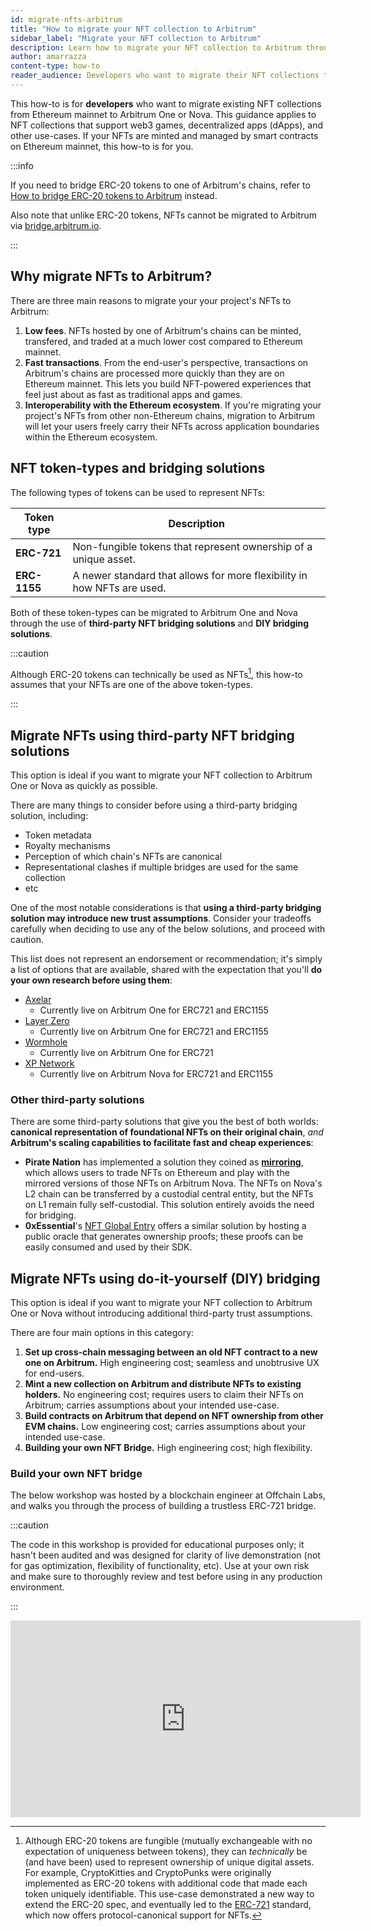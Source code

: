 ```yaml
---
id: migrate-nfts-arbitrum
title: "How to migrate your NFT collection to Arbitrum"
sidebar_label: "Migrate your NFT collection to Arbitrum"
description: Learn how to migrate your NFT collection to Arbitrum through third-party bridges and DIY bridging solutions.
author: amarrazza
content-type: how-to
reader_audience: Developers who want to migrate their NFT collections to Arbitrum
---
```




<PublicPreviewBannerPartial />

This how-to is for **developers** who want to migrate existing NFT collections from Ethereum mainnet to <a data-quicklook-from="arbitrum-one">Arbitrum One</a> or <a data-quicklook-from="arbitrum-nova">Nova</a>. This guidance applies to NFT collections that support web3 games, decentralized apps (dApps), and other use-cases. If your NFTs are minted and managed by smart contracts on Ethereum mainnet, this how-to is for you.

:::info

If you need to bridge ERC-20 tokens to one of Arbitrum's chains, refer to [How to bridge ERC-20 tokens to Arbitrum](#todo) instead.

Also note that unlike ERC-20 tokens, NFTs cannot be migrated to Arbitrum via [bridge.arbitrum.io](https://bridge.arbitrum.io/).

:::


## Why migrate NFTs to Arbitrum?

There are three main reasons to migrate your your project's NFTs to Arbitrum:

 1. **Low fees**. NFTs hosted by one of Arbitrum's chains can be minted, transfered, and traded at a much lower cost compared to Ethereum mainnet.
 2. **Fast transactions**. From the end-user's perspective, transactions on Arbitrum's chains are processed more quickly than they are on Ethereum mainnet. This lets you build NFT-powered experiences that feel just about as fast as traditional apps and games.
 3. **Interoperability with the Ethereum ecosystem**. If you're migrating your project's NFTs from other non-Ethereum chains, migration to Arbitrum will let your users freely carry their NFTs across application boundaries within the Ethereum ecosystem.

<!-- todo: when shouldn't you? Risks to call out? -->

## NFT token-types and bridging solutions

The following types of tokens can be used to represent NFTs:

| Token type   | Description                                                             |
| ------------ | ----------------------------------------------------------------------- |
| **ERC-721**  | Non-fungible tokens that represent ownership of a unique asset.         |
| **ERC-1155** | A newer standard that allows for more flexibility in how NFTs are used. |

Both of these token-types can be migrated to Arbitrum One and Nova through the use of **third-party NFT bridging solutions** and **DIY bridging solutions**.

:::caution

Although ERC-20 tokens can technically be used as NFTs[^1], this how-to assumes that your NFTs are one of the above token-types.

:::


## Migrate NFTs using third-party NFT bridging solutions
 
This option is ideal if you want to migrate your NFT collection to <a data-quicklook-from="arbitrum-one">Arbitrum One</a> or <a data-quicklook-from="arbitrum-nova">Nova</a> as quickly as possible.

There are many things to consider before using a third-party bridging solution, including:

 - Token metadata
 - Royalty mechanisms
 - Perception of which chain's NFTs are canonical
 - Representational clashes if multiple bridges are used for the same collection
 - etc

One of the most notable considerations is that **using a third-party bridging solution may introduce new trust assumptions**. Consider your tradeoffs carefully when deciding to use any of the below solutions, and proceed with caution.

This list does not represent an endorsement or recommendation; it's simply a list of options that are available, shared with the expectation that you'll **do your own research before using them**:

- [Axelar](https://axelar.network/)
    - Currently live on Arbitrum One for ERC721 and ERC1155
- [Layer Zero](https://layerzero.network/)
    - Currently live on Arbitrum One for ERC721 and ERC1155
- [Wormhole](https://wormhole.com/)
    - Currently live on Arbitrum One for ERC721
- [XP Network](https://xp.network/)
    - Currently live on Arbitrum Nova for ERC721 and ERC1155


### Other third-party solutions

There are some third-party solutions that give you the best of both worlds: **canonical representation of foundational NFTs on their original chain**, *and* **Arbitrum's scaling capabilities to facilitate fast and cheap experiences**:

 - **Pirate Nation** has implemented a solution they coined as **[mirroring](https://piratenation.medium.com/mirroring-trade-on-l1-play-on-l2-3f53068a6a44)**, which allows users to trade NFTs on Ethereum and play with the mirrored versions of those NFTs on Arbitrum Nova. The NFTs on Nova's L2 chain can be transferred by a custodial central entity, but the NFTs on L1 remain fully self-custodial. This solution entirely avoids the need for bridging.
 - **0xEssential**'s [NFT Global Entry](https://docs.0xessential.com/0xessential/guides/nft-global-entry) offers a similar solution by hosting a public oracle that generates ownership proofs; these proofs can be easily consumed and used by their SDK.


## Migrate NFTs using do-it-yourself (DIY) bridging

This option is ideal if you want to migrate your NFT collection to <a data-quicklook-from="arbitrum-one">Arbitrum One</a> or <a data-quicklook-from="arbitrum-nova">Nova</a> without introducing additional third-party trust assumptions. 

There are four main options in this category:

1. **Set up cross-chain messaging between an old NFT contract to a new one on Arbitrum.** High engineering cost; seamless and unobtrusive UX for end-users.
2. **Mint a new collection on Arbitrum and distribute NFTs to existing holders.** No engineering cost; requires users to claim their NFTs on Arbitrum; carries assumptions about your intended use-case.
3. **Build contracts on Arbitrum that depend on NFT ownership from other EVM chains.** Low engineering cost; carries assumptions about your intended use-case.
4. **Building your own NFT Bridge.** High engineering cost; high flexibility.

### Build your own NFT bridge

The below workshop was hosted by a blockchain engineer at Offchain Labs, and walks you through the process of building a trustless ERC-721 bridge.

:::caution

The code in this workshop is provided for educational purposes only; it hasn't been audited and was designed for clarity of live demonstration (not for gas optimization, flexibility of functionality, etc). Use at your own risk and make sure to thoroughly review and test before using in any production environment.

:::

<iframe width="560" height="315" src="https://www.youtube.com/embed/7fyyaPuPtW0" title="YouTube video player" frameborder="0" allow="accelerometer; autoplay; clipboard-write; encrypted-media; gyroscope; picture-in-picture; web-share" allowfullscreen></iframe>


[^1]: Although ERC-20 tokens are fungible (mutually exchangeable with no expectation of uniqueness between tokens), they can *technically* be (and have been) used to represent ownership of unique digital assets. For example, CryptoKitties and CryptoPunks were originally implemented as ERC-20 tokens with additional code that made each token uniquely identifiable. This use-case demonstrated a new way to extend the ERC-20 spec, and eventually led to the [ERC-721](https://ethereum.org/en/developers/docs/standards/tokens/erc-721/) standard, which now offers protocol-canonical support for NFTs.